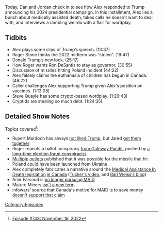 {{DEFAULTSORT:
    #_EPISODE_0748:November 16, 2022
}}{{Episode
    | title           = November 16, 2022
    | caption         = [https://knowledgefight.libsyn.com/748-november-16-2022 Listen to this episode on Libsyn]
    | episodeNumber   = 748
    | length          = 01:32:34
    | airDate         = November 18, 2022
    | coverageDate    = November 16, 2022
    | previousEpisode = [[747: November 11, 2022]]
|brightSpot=Dan: Tools for shaving your back. Jordan:  His wife / COVID Booster PSA}}

{{Stub}}

Today, Dan and Jordan check in to see how Alex responded to Trump announcing his 2024 presidential campaign.  In this installment, Alex lies a bunch about medically assisted death, takes calls he doesn't want to deal with, and interviews a rambling weirdo with a flair for wordplay.

== Tidbits ==

* Alex plays some clips of Trump’s speech. (13:37)
* Roger Stone thinks the 2022 midterm was “stolen”. (19:47)
* Donald Trump’s new look. (25:17)
* How Roger wants Ron DeSantis to stay as governor. (30:55)
* Discussion of missiles hitting Poland incident (44:22)
* Alex falsely claims the euthanasia of children has begun in Canada. (46:22)
* Caller challenges Alex supporting Trump given Alex's position on vaccines. (1:13:08)
* Steve Quayle has some crypto-based wordplay. (1:20:43)
* Cryptids are stealing so much debt. (1:24:35)

==Detailed Show Notes==

Topics covered<ref>[https://knowledgefight.com/research/2022/11/17/episode-748-november-16-2022 Episode #748: November 16, 2022]</ref>:

*Rupert Murdoch has always [https://www.nytimes.com/2015/07/22/us/politics/titans-clash-as-donald-trumps-run-fuels-his-feud-with-rupert-murdoch.html not liked Trump], but Jared [https://money.cnn.com/2016/04/15/media/rupert-murdoch-donald-trump/index.html got them together]
*Roger repeats a ballot conspiracy [https://www.thegatewaypundit.com/2022/11/exclusive-cause-arizonas-machine-tabulator-failure-identified-ballots-larger-printer-parameters-willful-incompetence/ from Gateway Pundit], pushed by [https://www.lcsun-news.com/story/news/education/nmsu/2021/09/09/nmsu-professor-david-clements-promotes-election-fraud-claims-bucks-covid-mandates/5755289001/ a long-time election fraud conspiracist]
*[https://www.newsweek.com/us-poland-probe-possible-russian-missile-hit-nato-soil-near-ukraine-1759839 Multiple] [https://www.businessinsider.com/russian-missiles-landed-in-poland-nato-country-killed-people-ukraine-2022-11 outlets] published that it was possible for the missile that hit Poland could have been launched from Ukraine
*Alex completely fabricates a narrative around the [https://www.parl.ca/DocumentViewer/en/43-2/bill/C-7/royal-assent Medical Assistance In Death legislation] [https://www.canada.ca/en/health-canada/services/medical-assistance-dying.html in Canada] ([https://www.youtube.com/watch?v=nX4MURUeLog Tucker's video], and [https://www.commonsense.news/p/scheduled-to-die-the-rise-of-canadas Bari Weiss's blog])
*Amir Farsoud is [https://toronto.citynews.ca/2022/11/16/ontario-medically-assisted-death-support/ no longer pursuing MAID]
*Mature Minors [https://www.dyingwithdignity.ca/blog/pr_mature_minors/ isn't a new term]
*Infowars' source that Canada's motive for MAID is to save money [https://www.pbo-dpb.gc.ca/web/default/files/Documents/Reports/RP-2021-025-M/RP-2021-025-M_en.pdf doesn't support that claim]

[[Category:Episodes]]

